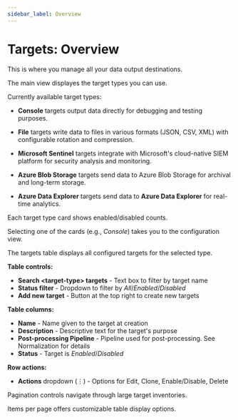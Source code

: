 ```yaml
---
sidebar_label: Overview
---
```


# Targets: Overview

This is where you manage all your data output destinations.

The main view displayes the target types you can use.

Currently available target types:

- <Topic id="targets-console">**Console**</Topic> targets output data directly for debugging and testing purposes.

- <Topic id="targets-file">**File**</Topic> targets write data to files in various formats (JSON, CSV, XML) with configurable rotation and compression.

- <Topic id="targets-microsoft-sentinel">**Microsoft Sentinel**</Topic> targets integrate with Microsoft's cloud-native SIEM platform for security analysis and monitoring.

- <Topic id="targets-azure-blob-storage">**Azure Blob Storage**</Topic> targets send data to Azure Blob Storage for archival and long-term storage.

- <Topic id="targets-azure-data-explorer">**Azure Data Explorer**</Topic> targets send data to **Azure Data Explorer** for real-time analytics.

Each target type card shows enabled/disabled counts.

Selecting one of the cards (e.g., _Console_) takes you to the configuration view.

The targets table displays all configured targets for the selected type.

**Table controls:**
- **Search &lt;target-type&gt; targets** - Text box to filter by target name
- **Status filter** - Dropdown to filter by _All_/_Enabled_/_Disabled_
- **Add new target** - Button at the top right to create new targets

**Table columns:**

- **Name** - Name given to the target at creation
- **Description** - Descriptive text for the target's purpose
- **Post-processing Pipeline** - Pipeline used for post-processing. See <Topic id="normalization">Normalization</Topic> for details
- **Status** - Target is _Enabled_/_Disabled_

**Row actions:**
- **Actions** dropdown (⋮) - Options for Edit, Clone, Enable/Disable, Delete

Pagination controls navigate through large target inventories.

Items per page offers customizable table display options.
